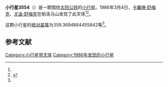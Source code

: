 {{Infobox planet
| bgcolour = #FFFFC0
| name = 3554 Amun
| symbol = 
| image = 
| caption = 
| discovery = yes
| discovery_ref = 
| discoverer = [[卡羅琳·舒梅克|卡羅琳·舒梅克]]、[[尤金·舒梅克|尤金·舒梅克]]
| discovery_site = [[帕洛马山|帕洛马山]] 
| discovered = 1986年3月4日
| designations = yes
| mp_name = 
| named_after = 
| alt_names = 
| mp_category = [[Aten|Aten]]
| orbit_ref = <ref name="a">[http://ssd.jpl.nasa.gov/sbdb.cgi?sstr=3554 3554 Amun] {{Wayback|url=http://ssd.jpl.nasa.gov/sbdb.cgi?sstr=3554 |date=20210717064827 }}，小行星數據庫瀏覽器（JPL Small-Body Database Browser）－[[美国国家航空航天局|美国国家航空航天局]]喷气推进实验室</ref>
| epoch = 2456400.5 (2013年4月18日更新)
| aphelion = {{convert|1.246714208763902|AU|km|3|abbr=on|lk=out}}
| perihelion = {{convert|.7006600511286578|AU|km|3|abbr=on}}
| semimajor = {{convert|.9736871299462797|AU|km|3|abbr=on}}
| eccentricity = 0.280405348
| period = 350.9357169 [[日|日]]<br />0.96[[儒略年|儒略年]]
| avg_speed = 
| inclination = 23.36172347803125
| asc_node = 358.6401070519433
| mean_anomaly = 
| arg_peri = 359.3694864455842
| satellites = 
| physical_characteristics = yes
| dimensions = 
| mass = 
| density = 
| surface_grav = 
| escape_velocity = 
| sidereal_day = 
| axial_tilt = 
| pole_ecliptic_lat = 
| pole_ecliptic_lon = 
| albedo = 
| temperatures= 
| temp_name1 = 
| mean_temp_1 = 
| max_temp_1 = 
| temp_name2 = 
| max_temp_2 = 
| spectral_type = 
| abs_magnitude = 359.3694864455842
}}

'''小行星3554'''（{{lang-en|3554 Amun}}）是一颗围绕[[太阳|太阳]][[公转|公转]]的[[小行星|小行星]]。1986年3月4日，[[卡羅琳·舒梅克|卡羅琳·舒梅克]]、[[尤金·舒梅克|尤金·舒梅克]]在帕洛马山发现了此天体<ref name="a" /><ref>{{cite news|title=小行星列表|url=http://cfa-www.harvard.edu/iau/lists/NumberedMPs.txt|accessdate=2013-07-08|newspaper=哈佛大学|archive-date=2008-05-17|archive-url=https://web.archive.org/web/20080517010638/http://cfa-www.harvard.edu/iau/lists/NumberedMPs.txt|dead-url=no}}</ref>。

这颗小行星的[[绝对星等|绝对星等]]为359.3694864455842等<ref name="a" />。

==参考文献==
{{reflist}}
{{Minor Planet Number|[[小行星3553|小行星3553]]|[[小行星3555|小行星3555]]}}

{{小天体}}

[[Category:小行星带天体|Category:小行星带天体]]
[[Category:1986年发现的小行星|Category:1986年发现的小行星]]

{{asteroid-stub}}